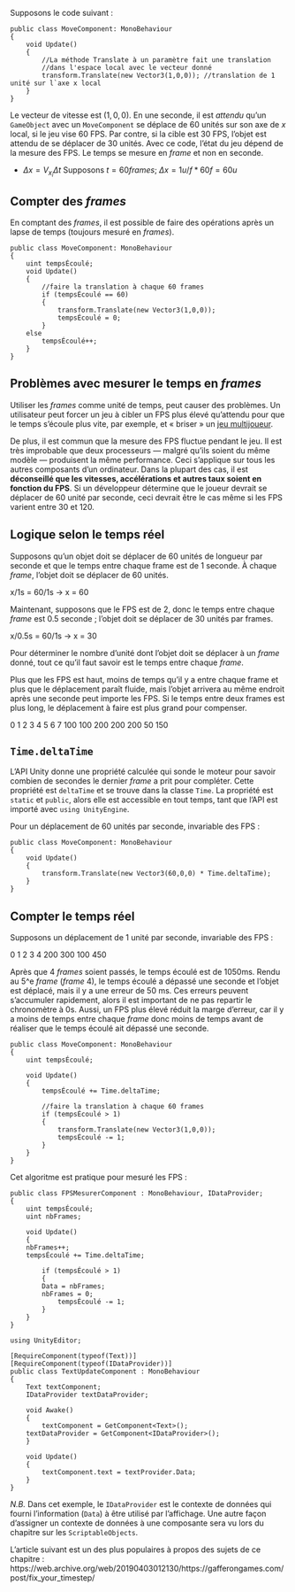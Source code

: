 Supposons le code suivant :

```
public class MoveComponent: MonoBehaviour
{
    void Update()
    {
        //La méthode Translate à un paramètre fait une translation 
        //dans l'espace local avec le vecteur donné
        transform.Translate(new Vector3(1,0,0)); //translation de 1 unité sur l`axe x local
    }
}
```
Le vecteur de vitesse est $(1,0,0)$. En une seconde, il est _attendu_ qu'un `GameObject` avec un `MoveComponent` se déplace de 60 unités sur son axe de $x$ local, si le jeu vise 60 FPS. Par contre, si la cible est 30 FPS, l'objet est attendu de se déplacer de 30 unités. Avec ce code, l'état du jeu dépend de la mesure des FPS. Le temps se mesure en _frame_ et non en seconde.

* $\Delta x = V_x_i  \Delta t$
Supposons $t = 60 frames$; $\Delta x = 1u/f * 60f = 60u$

## Compter des _frames_
En comptant des _frames_, il est possible de faire des opérations après un lapse de temps (toujours mesuré en _frames_).

```
public class MoveComponent: MonoBehaviour
{
    uint tempsÉcoulé;
    void Update()
    {
        //faire la translation à chaque 60 frames
        if (tempsÉcoulé == 60)
        {
            transform.Translate(new Vector3(1,0,0));
            tempsÉcoulé = 0;
        }	
	else
	    tempsÉcoulé++;
    }
}
```

## Problèmes avec mesurer le temps en _frames_
Utiliser les _frames_ comme unité de temps, peut causer des problèmes. Un utilisateur peut forcer un jeu à cibler un FPS plus élevé qu'attendu pour que le temps s'écoule plus vite, par exemple, et « briser » un [jeu multijoueur](https://kotaku.com/fallout-76-betas-physics-are-tied-to-its-framerate-1830140345?IR=T).


De plus, il est commun que la mesure des FPS fluctue pendant le jeu. Il est très improbable que deux processeurs — malgré qu'ils soient du même modèle — produisent la même performance. Ceci s'applique sur tous les autres composants d'un ordinateur. Dans la plupart des cas, il est **déconseillé que les vitesses, accélérations et autres taux soient en fonction du FPS**. Si un développeur détermine que le joueur devrait se déplacer de 60 unité par seconde, ceci devrait être le cas même si les FPS varient entre 30 et 120. 

## Logique selon le temps réel
Supposons qu'un objet doit se déplacer de 60 unités de longueur par seconde et que le temps entre chaque frame est de 1 seconde. À chaque _frame_, l'objet doit se déplacer de 60 unités.

x/1s = 60/1s → x = 60

Maintenant, supposons que le FPS est de 2, donc le temps entre chaque _frame_ est 0.5 seconde ; l'objet doit se déplacer de 30 unités par frames.

x/0.5s = 60/1s → x = 30 

Pour déterminer le nombre d'unité dont l'objet doit se déplacer à un _frame_ donné, tout ce qu'il faut savoir est le temps entre chaque _frame_.

Plus que les FPS est haut, moins de temps qu'il y a entre chaque frame et plus que le déplacement paraît fluide, mais l'objet arrivera au même endroit après une seconde peut importe les FPS. Si le temps entre deux frames est plus long, le déplacement à faire est plus grand pour compenser.

0   1   2   3   4   5  6   7
 100 100 200 200 200 50 150
 
## `Time.deltaTime`
L'API Unity donne une propriété calculée qui sonde le moteur pour savoir combien de secondes le dernier _frame_ a prit pour compléter. Cette propriété est `deltaTime` et se trouve dans la classe `Time`. La propriété est `static` et `public`, alors elle est accessible en tout temps, tant que l'API est importé avec `using UnityEngine`.


Pour un déplacement de 60 unités par seconde, invariable des FPS :
```
public class MoveComponent: MonoBehaviour
{
    void Update()
    {
        transform.Translate(new Vector3(60,0,0) * Time.deltaTime);
    }
}
```

## Compter le temps réel
Supposons un déplacement de 1 unité par seconde, invariable des FPS :

0   1   2   3   4
 200 300 100 450
 
Après que 4 _frames_ soient passés, le temps écoulé est de 1050ms. Rendu au 5^e _frame_ (_frame_ 4), le temps écoulé a dépassé une seconde et l'objet est déplacé, mais il y a une erreur de 50 ms. Ces erreurs peuvent s'accumuler rapidement, alors il est important de ne pas repartir le chronomètre à 0s. Aussi, un FPS plus élevé réduit la marge d'erreur, car il y a moins de temps entre chaque _frame_ donc moins de temps avant de réaliser que le temps écoulé ait dépassé une seconde.
 
```
public class MoveComponent: MonoBehaviour
{
    uint tempsÉcoulé;
    
    void Update()
    {
        tempsÉcoulé += Time.deltaTime;
	
        //faire la translation à chaque 60 frames
        if (tempsÉcoulé > 1)
        {
            transform.Translate(new Vector3(1,0,0));
            tempsÉcoulé -= 1;
        }	
    }
}
```

Cet algoritme est pratique pour mesuré les FPS :

```
public class FPSMesurerComponent : MonoBehaviour, IDataProvider;
{
    uint tempsÉcoulé;
    uint nbFrames;
    
    void Update()
    {
	nbFrames++;
	tempsÉcoulé += Time.deltaTime;
	
        if (tempsÉcoulé > 1)
        {
	    Data = nbFrames;
	    nbFrames = 0;
            tempsÉcoulé -= 1;
        }	
    }
}

using UnityEditor;

[RequireComponent(typeof(Text))]
[RequireComponent(typeof(IDataProvider))]
public class TextUpdateComponent : MonoBehaviour
{
    Text textComponent;
    IDataProvider textDataProvider;
    
    void Awake()
    {
        textComponent = GetComponent<Text>();
	textDataProvider = GetComponent<IDataProvider>();
    }
    
    void Update()
    {
        textComponent.text = textProvider.Data;
    }
}
```

*N.B.* Dans cet exemple, le `IDataProvider` est le contexte de données qui fourni l'information (`Data`) à être utilisé par l'affichage. Une autre façon d'assigner un contexte de données à une composante sera vu lors du chapitre sur les `ScriptableObjects`.

L'article suivant est un des plus populaires à propos des sujets de ce chapitre : https://web.archive.org/web/20190403012130/https://gafferongames.com/post/fix_your_timestep/ 
